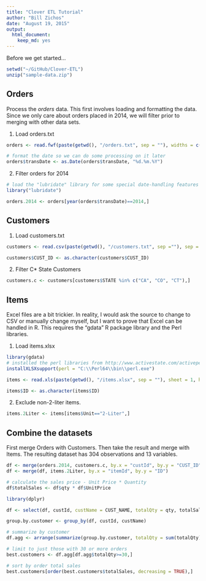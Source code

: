 ```yaml
---
title: "Clover ETL Tutorial"
author: "Bill Zichos"
date: "August 19, 2015"
output:
  html_document:
    keep_md: yes
---
```


Before we get started...
```r
setwd("~/GitHub/Clover-ETL")
unzip("sample-data.zip")
```

## Orders

Process the *orders* data.  This first involves loading and formatting the data.  Since we only care about orders placed in 2014, we will filter prior to merging with other data sets.


1. Load orders.txt
```r
orders <- read.fwf(paste(getwd(), "/orders.txt", sep = ""), widths = c(10, 10, 8, 8, 10),header = FALSE, skip = 1, as.is = TRUE, col.names = c("orderId", "custId", "itemId", "qty", "transDate"), colClasses = c("character", "character", "character", "numeric", "character"), strip.white = TRUE)

# format the date so we can do some processing on it later
orders$transDate <- as.Date(orders$transDate, "%d.%m.%Y")
```

2. Filter orders for 2014
```r
# load the "lubridate" library for some special date-handling features
library("lubridate")
```
```r
orders.2014 <- orders[year(orders$transDate)==2014,]
```

## Customers

1. Load customers.txt
```r
customers <- read.csv(paste(getwd(), "/customers.txt", sep =""), sep = ";", header = TRUE, col.names = c("CUST_ID", "CUST_NAME", "STREET", "CITY", "STATE", "POST_CODE"))

customers$CUST_ID <- as.character(customers$CUST_ID)
```

2. Filter C* State Customers
```r
customers.c <- customers[customers$STATE %in% c("CA", "CO", "CT"),]
```

## Items

Excel files are a bit trickier.  In reality, I would ask the source to change to CSV or manually change myself, but I want to prove that Excel can be handled in R.  This requires the "gdata" R package library and the Perl libraries. 

1. Load items.xlsx
```r
library(gdata)
# installed the perl libraries from http://www.activestate.com/activeperl/downloads
installXLSXsupport(perl = "C:\\Perl64\\bin\\perl.exe")
```
```r
items <- read.xls(paste(getwd(), "/items.xlsx", sep = ""), sheet = 1, header = TRUE, perl = "C:\\Perl64\\bin\\perl.exe")

items$ID <- as.character(items$ID)
```

2. Exclude non-2-liter items.
```r
items.2Liter <- items[items$Unit=="2-Liter",]
```

## Combine the datasets
First merge Orders with Customers.  Then take the result and merge with Items.  The resulting dataset has 304 observations and 13 variables.
```r
df <- merge(orders.2014, customers.c, by.x = "custId", by.y = "CUST_ID")
df <- merge(df, items.2Liter, by.x = "itemId", by.y = "ID")

# calculate the sales price - Unit Price * Quantity
df$totalSales <- df$qty * df$UnitPrice
```

```r
library(dplyr)
```
```r
df <- select(df, custId, custName = CUST_NAME, totalQty = qty, totalSales)

group.by.customer <- group_by(df, custId, custName)

# summarize by customer
df.agg <- arrange(summarize(group.by.customer, totalQty = sum(totalQty), totalSales = sum(totalSales)), totalQty)

# limit to just those with 30 or more orders
best.customers <- df.agg[df.agg$totalQty>=30,]

# sort by order total sales
best.customers[order(best.customers$totalSales, decreasing = TRUE),]
```